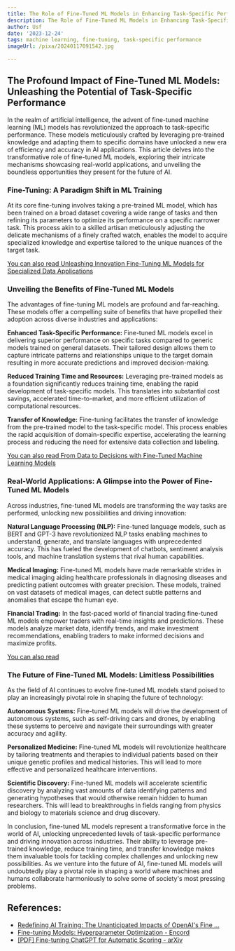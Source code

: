 ```yaml
---
title: The Role of Fine-Tuned ML Models in Enhancing Task-Specific Performance
description: The Role of Fine-Tuned ML Models in Enhancing Task-Specific Performance
author: Usf
date: '2023-12-24'
tags: machine learning, fine-tuning, task-specific performance
imageUrl: /pixa/20240117091542.jpg

---
```

## The Profound Impact of Fine-Tuned ML Models: Unleashing the Potential of Task-Specific  Performance

In the  realm  of artificial intelligence, the advent  of fine-tuned machine learning (ML) models has revolutionized the approach to task-specific performance. These models meticulously crafted by leveraging pre-trained knowledge and adapting them to  specific domains have unlocked a new era  of  efficiency and accuracy in AI applications. This article delves  into the transformative role of  fine-tuned ML models, exploring their intricate mechanisms showcasing  real-world applications, and unveiling the  boundless  opportunities they  present for the future of AI.

###  Fine-Tuning: A Paradigm Shift in ML Training

At its  core fine-tuning involves taking a pre-trained ML  model, which has  been trained on a broad dataset covering a wide range  of  tasks and then refining its  parameters to optimize its performance on a specific narrower task.  This process akin to a  skilled artisan meticulously adjusting the delicate mechanisms of  a finely crafted  watch, enables the model to acquire specialized knowledge and expertise tailored to the unique nuances of the target task.

[You can also read Unleashing Innovation Fine-Tuning ML Models for Specialized  Data Applications](Unleashing%20Innovation%20Fine-Tuning%20ML%20Models%20for%20Specialized%20Data%20Applications)


### Unveiling the Benefits of Fine-Tuned ML Models

The advantages of fine-tuning ML models are profound and far-reaching.  These models offer a compelling suite of benefits that have propelled their adoption across diverse industries and applications:

**Enhanced Task-Specific Performance:** Fine-tuned ML models excel in delivering superior performance on specific tasks compared to generic models  trained on general  datasets. Their tailored design allows them  to  capture intricate patterns and relationships unique to the target domain resulting in more accurate predictions and improved decision-making.

**Reduced Training  Time and Resources:** Leveraging pre-trained models as  a foundation significantly reduces training time, enabling the rapid development of task-specific models.  This translates into substantial cost savings,  accelerated time-to-market, and more efficient utilization of computational  resources.

**Transfer of Knowledge:** Fine-tuning facilitates  the transfer of knowledge from the pre-trained model to  the  task-specific  model. This process  enables the rapid acquisition of domain-specific expertise, accelerating the learning process and reducing the  need for extensive data collection and labeling.

[You can also read From Data to Decisions with Fine-Tuned Machine Learning Models](From%20Data%20to%20Decisions%20with%20Fine-Tuned%20Machine%20Learning%20Models)


### Real-World Applications: A Glimpse into  the Power of Fine-Tuned ML Models

Across industries, fine-tuned ML models are transforming the  way tasks are performed, unlocking new possibilities and driving innovation:

**Natural Language Processing (NLP):** Fine-tuned language models, such as BERT  and GPT-3 have revolutionized NLP  tasks enabling machines to understand, generate, and translate languages with unprecedented accuracy. This has fueled the development of chatbots,  sentiment analysis tools,  and machine translation systems that rival human capabilities.

**Medical  Imaging:** Fine-tuned ML models have made remarkable strides in medical imaging aiding healthcare  professionals in diagnosing  diseases and predicting patient outcomes with greater precision. These models, trained on vast datasets of medical images, can detect  subtle patterns and anomalies that escape the human eye.

**Financial Trading:** In the fast-paced world of financial  trading fine-tuned ML models empower traders with real-time  insights and predictions. These models analyze market data, identify trends, and make investment recommendations, enabling traders to make informed decisions and maximize profits.

[You can also read ]()


### The Future of  Fine-Tuned ML Models: Limitless Possibilities

As the field of AI continues to evolve fine-tuned ML  models stand poised to play an increasingly pivotal role in shaping the future of technology:

**Autonomous Systems:** Fine-tuned ML models  will drive the development of autonomous systems, such as  self-driving cars  and drones, by enabling these systems  to perceive  and navigate their surroundings with greater accuracy and agility.

**Personalized Medicine:** Fine-tuned ML models will revolutionize healthcare  by tailoring  treatments and therapies to individual patients based on their unique  genetic profiles and medical histories. This  will lead  to more effective and personalized healthcare interventions.

**Scientific Discovery:** Fine-tuned ML models will accelerate scientific discovery by analyzing vast amounts of data identifying patterns and generating hypotheses that would otherwise remain hidden to human researchers. This will lead to breakthroughs in  fields ranging from physics and biology to materials science  and drug discovery.

In conclusion,  fine-tuned ML models represent a transformative force in the  world of AI, unlocking unprecedented levels of task-specific performance and driving innovation across industries. Their ability to leverage pre-trained knowledge, reduce training  time, and transfer  knowledge makes them invaluable tools for tackling complex challenges and unlocking new possibilities. As we venture into the  future of AI, fine-tuned ML models will undoubtedly play a pivotal  role in shaping a world where machines and humans collaborate harmoniously to solve some of society's most pressing problems.

## References:
- [Redefining AI Training: The Unanticipated Impacts of OpenAI's Fine ...](https://www.linkedin.com/pulse/redefining-ai-training-unanticipated-impacts-openais-api-hightower)
- [Fine-tuning Models: Hyperparameter Optimization - Encord](https://encord.com/blog/fine-tuning-models-hyperparameter-optimization/)
- [[PDF] Fine-tuning ChatGPT for Automatic Scoring - arXiv](https://arxiv.org/pdf/2310.10072)
